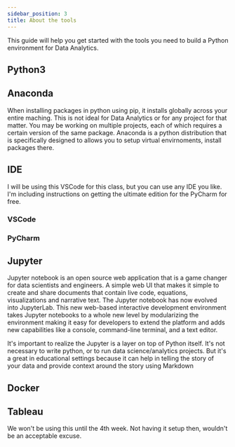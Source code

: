```yaml
---
sidebar_position: 3
title: About the tools
---
```

This guide will help you get started with the tools you need to build a Python environment for Data Analytics.

## Python3

## Anaconda
When installing packages in python using pip, it installs globally across your entire maching. This is not ideal for Data Analytics or for any project for that matter. You may be working on multiple projects, each of which requires a certain version of the same package. Anaconda is a python distribution that is specifically designed to allows you to setup virtual envirnoments, install packages there.

## IDE
I will be using this VSCode for this class, but you can use any IDE you like. I'm including instructions on getting the ultimate edition for the PyCharm for free.
### VSCode

### PyCharm

## Jupyter
Jupyter notebook is an open source web application that is a game changer for data scientists and engineers. A simple web UI that makes it simple to create and share documents that contain live code, equations, visualizations and narrative text. The Jupyter notebook has now evolved into JupyterLab. This new web-based interactive development environment takes Jupyter notebooks to a whole new level by modularizing the environment making it easy for developers to extend the platform and adds new capabilities like a console, command-line terminal, and a text editor.

It's important to realize the Jupyter is a layer on top of Python itself. It's not necessary to write python, or to run data science/analytics projects. But it's a great in educational settings because it can help in telling the story of your data and provide context around the story using Markdown
## Docker

## Tableau
We won't be using this until the 4th week. Not having it setup then, wouldn't be an acceptable excuse.
